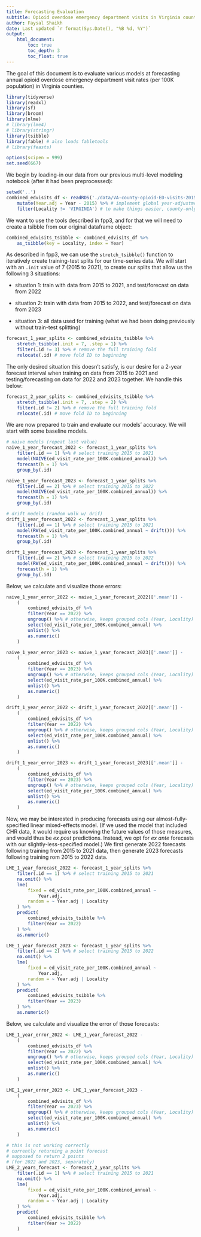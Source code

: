 ```yaml
---
title: Forecasting Evaluation
subtitle: Opioid overdose emergency department visits in Virginia counties.
author: Faysal Shaikh
date: Last updated `r format(Sys.Date(), "%B %d, %Y")`
output: 
    html_document:
        toc: true
        toc_depth: 3
        toc_float: true
---
```


The goal of this document is to evaluate various models at forecasting annual opioid overdose emergency department visit rates (per 100K population) in Virginia counties.

```r
library(tidyverse)
library(readxl)
library(sf)
library(broom)
library(nlme)
# library(lme4)
# library(stringr)
library(tsibble)
library(fable) # also loads fabletools
# library(feasts)
```

```r
options(scipen = 999)
set.seed(667)
```

We begin by loading-in our data from our previous multi-level modeling notebook (after it had been preprocessed):
```r
setwd('..')
combined_edvisits_df <- readRDS('./data/VA-county-opioid-ED-visits-2015-to-2023.RDS') %>%
    mutate(Year.adj = Year - 2015) %>% # implement global year-adjustment here
    filter(Locality != 'VIRGINIA') # to make things easier, county-only
```

We want to use the tools described in fpp3, and for that we will need to create a tsibble from our original dataframe object:
```r
combined_edvisits_tsibble <- combined_edvisits_df %>%
    as_tsibble(key = Locality, index = Year)
```

As described in fpp3, we can use the `stretch_tsibble()` function to iteratively create training-test splits for our time-series data. We will start with an `.init` value of 7 (2015 to 2021), to create our splits that allow us the following 3 situations:

 - situation 1: train with data from 2015 to 2021, and test/forecast on data from 2022

 - situation 2: train with data from 2015 to 2022, and test/forecast on data from 2023

 - situation 3: all data used for training (what we had been doing previously without train-test splitting)

```r
forecast_1_year_splits <- combined_edvisits_tsibble %>%
    stretch_tsibble(.init = 7, .step = 1) %>%
    filter(.id != 3) %>% # remove the full training fold
    relocate(.id) # move fold ID to beginning
```

The only desired situation this doesn't satisfy, is our desire for a 2-year forecast interval when training on data from 2015 to 2021 and testing/forecasting on data for 2022 and 2023 together. We handle this below:

```r
forecast_2_year_splits <- combined_edvisits_tsibble %>%
    stretch_tsibble(.init = 7, .step = 2) %>%
    filter(.id != 2) %>% # remove the full training fold
    relocate(.id) # move fold ID to beginning
```

We are now prepared to train and evaluate our models' accuracy. We will start with some baseline models.

```r
# naive models (repeat last value)
naive_1_year_forecast_2022 <- forecast_1_year_splits %>%
    filter(.id == 1) %>% # select training 2015 to 2021
    model(NAIVE(ed_visit_rate_per_100K.combined_annual)) %>%
    forecast(h = 1) %>%
    group_by(.id)

naive_1_year_forecast_2023 <- forecast_1_year_splits %>%
    filter(.id == 2) %>% # select training 2015 to 2022
    model(NAIVE(ed_visit_rate_per_100K.combined_annual)) %>%
    forecast(h = 1) %>%
    group_by(.id)

# drift models (random walk w/ drif)
drift_1_year_forecast_2022 <- forecast_1_year_splits %>%
    filter(.id == 1) %>% # select training 2015 to 2021
    model(RW(ed_visit_rate_per_100K.combined_annual ~ drift())) %>%
    forecast(h = 1) %>%
    group_by(.id)

drift_1_year_forecast_2023 <- forecast_1_year_splits %>%
    filter(.id == 2) %>% # select training 2015 to 2022
    model(RW(ed_visit_rate_per_100K.combined_annual ~ drift())) %>%
    forecast(h = 1) %>%
    group_by(.id)
```

Below, we calculate and visualize those errors:

```r
naive_1_year_error_2022 <- naive_1_year_forecast_2022[['.mean']] -
    (
        combined_edvisits_df %>%
        filter(Year == 2022) %>%
        ungroup() %>% # otherwise, keeps grouped cols (Year, Locality)
        select(ed_visit_rate_per_100K.combined_annual) %>%
        unlist() %>%
        as.numeric()
    )

naive_1_year_error_2023 <- naive_1_year_forecast_2023[['.mean']] -
    (
        combined_edvisits_df %>%
        filter(Year == 2023) %>%
        ungroup() %>% # otherwise, keeps grouped cols (Year, Locality)
        select(ed_visit_rate_per_100K.combined_annual) %>%
        unlist() %>%
        as.numeric()
    )

drift_1_year_error_2022 <- drift_1_year_forecast_2022[['.mean']] -
    (
        combined_edvisits_df %>%
        filter(Year == 2022) %>%
        ungroup() %>% # otherwise, keeps grouped cols (Year, Locality)
        select(ed_visit_rate_per_100K.combined_annual) %>%
        unlist() %>%
        as.numeric()
    )

drift_1_year_error_2023 <- drift_1_year_forecast_2023[['.mean']] -
    (
        combined_edvisits_df %>%
        filter(Year == 2023) %>%
        ungroup() %>% # otherwise, keeps grouped cols (Year, Locality)
        select(ed_visit_rate_per_100K.combined_annual) %>%
        unlist() %>%
        as.numeric()
    )
```

Now, we may be interested in producing forecasts using our almost-fully-specified linear mixed-effects model. (If we used the model that included CHR data, it would require us knowing the future values of those measures, and would thus be *ex post* predictions. Instead, we opt for *ex ante* forecasts with our slightly-less-specified model.) We first generate 2022 forecasts following training from 2015 to 2021 data, then generate 2023 forecasts following training rom 2015 to 2022 data.

```r
LME_1_year_forecast_2022 <- forecast_1_year_splits %>%
    filter(.id == 1) %>% # select training 2015 to 2021
    na.omit() %>%
    lme(
        fixed = ed_visit_rate_per_100K.combined_annual ~
            Year.adj,
        random = ~ Year.adj | Locality
    ) %>%
    predict(
        combined_edvisits_tsibble %>%
        filter(Year == 2022)
    ) %>%
    as.numeric()

LME_1_year_forecast_2023 <- forecast_1_year_splits %>%
    filter(.id == 2) %>% # select training 2015 to 2022
    na.omit() %>%
    lme(
        fixed = ed_visit_rate_per_100K.combined_annual ~
            Year.adj,
        random = ~ Year.adj | Locality
    ) %>%
    predict(
        combined_edvisits_tsibble %>%
        filter(Year == 2023)
    ) %>%
    as.numeric()
```

Below, we calculate and visualize the error of those forecasts:

```r
LME_1_year_error_2022 <- LME_1_year_forecast_2022 - 
    (
        combined_edvisits_df %>%
        filter(Year == 2022) %>%
        ungroup() %>% # otherwise, keeps grouped cols (Year, Locality)
        select(ed_visit_rate_per_100K.combined_annual) %>%
        unlist() %>%
        as.numeric()
    )

LME_1_year_error_2023 <- LME_1_year_forecast_2023 - 
    (
        combined_edvisits_df %>%
        filter(Year == 2023) %>%
        ungroup() %>% # otherwise, keeps grouped cols (Year, Locality)
        select(ed_visit_rate_per_100K.combined_annual) %>%
        unlist() %>%
        as.numeric()
    )
```





```r
# this is not working correctly
# currently returning a point forecast
# supposed to return 2 points
# (for 2022 and 2023, separately)
LME_2_years_forecast <- forecast_2_year_splits %>%
    filter(.id == 1) %>% # select training 2015 to 2021
    na.omit() %>%
    lme(
        fixed = ed_visit_rate_per_100K.combined_annual ~
            Year.adj,
        random = ~ Year.adj | Locality
    ) %>%
    predict(
        combined_edvisits_tsibble %>%
        filter(Year >= 2022)
    )
```